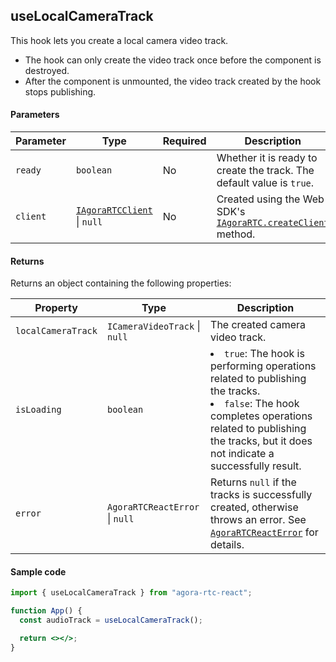 ## useLocalCameraTrack

This hook lets you create a local camera video track.

- The hook can only create the video track once before the component is destroyed.
- After the component is unmounted, the video track created by the hook stops publishing.

#### Parameters

| Parameter | Type                                                                                                                                                   | Required | Description                                                                                                                                                                    |
| --------- | ------------------------------------------------------------------------------------------------------------------------------------------------------ | -------- | ------------------------------------------------------------------------------------------------------------------------------------------------------------------------------ |
| `ready`   | `boolean`                                                                                                                                              | No       | Whether it is ready to create the track. The default value is `true`.                                                                                                          |
| `client`  | [`IAgoraRTCClient`](https://docportal.shengwang.cn/cn/live-streaming-premium-4.x/API%20Reference/web_ng/interfaces/iagorartcclient.html) &#124; `null` | No       | Created using the Web SDK's [`IAgoraRTC.createClient`](https://docportal.shengwang.cn/cn/video-call-4.x/API%20Reference/web_ng/interfaces/iagorartc.html#createclient) method. |

#### Returns

Returns an object containing the following properties:

| Property           | Type                                       | Description                                                                                                                                                                                                           |
| ------------------ | ------------------------------------------ | --------------------------------------------------------------------------------------------------------------------------------------------------------------------------------------------------------------------- |
| `localCameraTrack` | `ICameraVideoTrack` &VerticalLine; `null`  | The created camera video track.                                                                                                                                                                                       |
| `isLoading`        | `boolean`                                  | <li>`true`: The hook is performing operations related to publishing the tracks.</li><li>`false`: The hook completes operations related to publishing the tracks, but it does not indicate a successfully result.</li> |
| `error`            | `AgoraRTCReactError` &VerticalLine; `null` | Returns `null` if the tracks is successfully created, otherwise throws an error. See [`AgoraRTCReactError`](https://doc.shengwang.cn/api-ref/rtc/react/react-sdk/data-types#agorartcreacterror) for details.          |

#### Sample code

```jsx
import { useLocalCameraTrack } from "agora-rtc-react";

function App() {
  const audioTrack = useLocalCameraTrack();

  return <></>;
}
```
